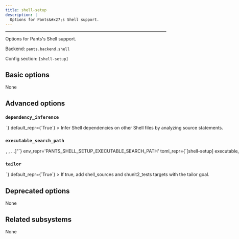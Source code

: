 ```yaml
---
title: shell-setup
description: |
  Options for Pants&#x27;s Shell support.
---
```



---

Options for Pants&#x27;s Shell support.

Backend: <span className="color--primary">`pants.backend.shell`</span>

Config section: <span className="color--primary">`[shell-setup]`</span>

<span className={styles.options}>

## Basic options

None

## Advanced options

### `dependency_inference`

<Option
  cli_repr={`--[no-]shell-setup-dependency-inference`}
  env_repr='PANTS_SHELL_SETUP_DEPENDENCY_INFERENCE'
  toml_repr={`[shell-setup]
dependency_inference = <bool>`}
  default_repr={`True`}
>

Infer Shell dependencies on other Shell files by analyzing `source` statements.

</Option>

### `executable_search_path`

<Option
  cli_repr={`--shell-setup-executable-search-path="[<binary-paths>, <binary-paths>, ...]"`}
  env_repr='PANTS_SHELL_SETUP_EXECUTABLE_SEARCH_PATH'
  toml_repr={`[shell-setup]
executable_search_path = [
    <binary-paths>,
    <binary-paths>,
    ...,
]`}
  default_repr={`[\n  "<PATH>"\n]`}
  target_field_name='shell_setup_executable_search_path'
>

The PATH value that will be used to find shells and to run certain processes like the shunit2 test runner.

The special string `"<PATH>"` will expand to the contents of the PATH env var.

</Option>

### `tailor`

<Option
  cli_repr={`--[no-]shell-setup-tailor`}
  env_repr='PANTS_SHELL_SETUP_TAILOR'
  toml_repr={`[shell-setup]
tailor = <bool>`}
  default_repr={`True`}
>

If true, add `shell_sources` and `shunit2_tests` targets with the `tailor` goal.

</Option>

## Deprecated options

None

## Related subsystems

None

</span>
